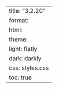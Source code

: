 ---
title: "3.2.20"
format:
    html:
        theme:
            light: flatly
            dark: darkly
        css: styles.css
        toc: true
---